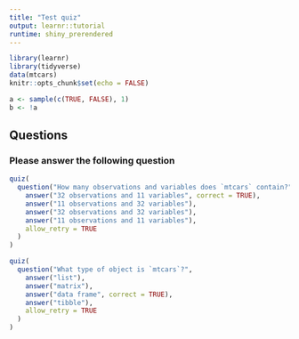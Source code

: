 ```yaml
---
title: "Test quiz"
output: learnr::tutorial
runtime: shiny_prerendered
---
```


```r
library(learnr)
library(tidyverse)
data(mtcars)
knitr::opts_chunk$set(echo = FALSE)

a <- sample(c(TRUE, FALSE), 1)
b <- !a
```

## Questions

### Please answer the following question

```r
quiz(
  question("How many observations and variables does `mtcars` contain?",
    answer("32 observations and 11 variables", correct = TRUE),
    answer("11 observations and 32 variables"),
    answer("32 observations and 32 variables"),
    answer("11 observations and 11 variables"),
    allow_retry = TRUE
  )
)
```

```r
quiz(
  question("What type of object is `mtcars`?",
    answer("list"),
    answer("matrix"),
    answer("data frame", correct = TRUE),
    answer("tibble"),
    allow_retry = TRUE
  )
)
```


